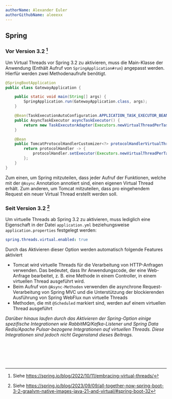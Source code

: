 ```yaml
---
authorName: Alexander Euler
authorGithubName: aleeexx
---
```


## Spring

### Vor Version 3.2 [^1]

Um Virtual Threads vor Spring 3.2 zu aktivieren, muss die Main-Klasse der Anwendung
(Enthält Aufruf von `SpringApplication#run`) angepasst werden. Hierfür werden zwei Methodenaufrufe benötigt.

```java
@SpringBootApplication
public class GatewayApplication {

    public static void main(String[] args) {
        SpringApplication.run(GatewayApplication.class, args);
    }

    @Bean(TaskExecutionAutoConfiguration.APPLICATION_TASK_EXECUTOR_BEAN_NAME)
    public AsyncTaskExecutor asyncTaskExecutor() {
        return new TaskExecutorAdapter(Executors.newVirtualThreadPerTaskExecutor());
    }

    @Bean
    public TomcatProtocolHandlerCustomizer<?> protocolHandlerVirtualThreadExecutorCustomizer() {
        return protocolHandler -> {
            protocolHandler.setExecutor(Executors.newVirtualThreadPerTaskExecutor());
        };
    }
}
```

Zum einen, um Spring mitzuteilen, dass jeder Aufruf der Funktionen, welche mit der `@Async` Annotation annotiert sind,
einen eigenen Virtual Thread erhält. Zum anderen, um Tomcat mitzuteilen, dass pro eingehendem Request ein neuer
Virtual Thread erstellt werden soll.

### Seit Version 3.2 [^2]

Um virtuelle Threads ab Spring 3.2 zu aktivieren, muss lediglich eine Eigenschaft in der
Datei `application.yml` beziehungsweise `application.properties` festgelegt werden:

```yaml
spring.threads.virtual.enabled: true
```

Durch das Aktivieren dieser Option werden automatisch folgende Features aktiviert

- Tomcat wird virtuelle Threads für die Verarbeitung von HTTP-Anfragen verwenden.
  Das bedeutet, dass Ihr Anwendungscode, der eine Web-Anfrage bearbeitet,
  z. B. eine Methode in einem Controller, in einem virtuellen Thread ausgeführt wird.
- Beim Aufruf von `@Async-Methoden` verwenden die asynchrone Request-Verarbeitung von Spring MVC
  und die Unterstützung der blockierenden Ausführung von Spring WebFlux nun virtuelle Threads
- Methoden, die mit `@Scheduled` markiert sind, werden auf einem virtuellen Thread ausgeführt

<em>
  Darüber hinaus laufen durch das Aktivieren der Spring-Option einige spezifische Integrationen wie
  RabbitMQ/Kafka-Listener und Spring Data Redis/Apache Pulsar-bezogene Integrationen auf virtuellen
  Threads. Diese Integrationen sind jedoch nicht Gegenstand dieses Beitrags.
</em>

<br></br>
<br></br>

[^1]: Siehe https://spring.io/blog/2022/10/11/embracing-virtual-threads/
[^2]: Siehe https://spring.io/blog/2023/09/09/all-together-now-spring-boot-3-2-graalvm-native-images-java-21-and-virtual/#spring-boot-32
